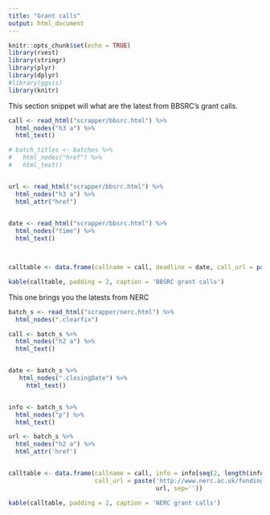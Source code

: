 ```yaml
---
title: "Grant calls"
output: html_document
---
```


```r
knitr::opts_chunk$set(echo = TRUE)
library(rvest)
library(stringr)
library(plyr)
library(dplyr)
#library(ggvis)
library(knitr)
```

This section snippet will what are the latest from BBSRC's grant calls. 



```r
call <- read_html("scrapper/bbsrc.html") %>%
  html_nodes("h3 a") %>%
  html_text()

# batch_titles <- batches %>%
#   html_nodes("href") %>%
#   html_text()


url <- read_html("scrapper/bbsrc.html") %>%
  html_nodes("h3 a") %>%
  html_attr("href")
  

date <- read_html("scrapper/bbsrc.html") %>%
  html_nodes("time") %>%
  html_text()



calltable <- data.frame(callname = call, deadline = date, call_url = paste('https://www.bbsrc.ac.uk', url, sep=''))
```

```r
kable(calltable, padding = 2, caption = 'BBSRC grant calls')

```

This one brings you the latests from NERC

```r
batch_s <- read_html("scrapper/nerc.html") %>%
  html_nodes(".clearfix") 

call <- batch_s %>%
  html_nodes("h2 a") %>%
  html_text()


date <- batch_s %>%
   html_nodes(".closingDate") %>%
     html_text()


info <- batch_s %>%
  html_nodes("p") %>%
  html_text()

url <- batch_s %>%
  html_nodes("h2 a") %>% 
  html_attr('href')


calltable <- data.frame(callname = call, info = info[seq(2, length(info), 2)],
                        call_url = paste('http://www.nerc.ac.uk/funding/application/currentopportunities', 
                                         url, sep=''))

kable(calltable, padding = 2, caption = 'NERC grant calls')
```
